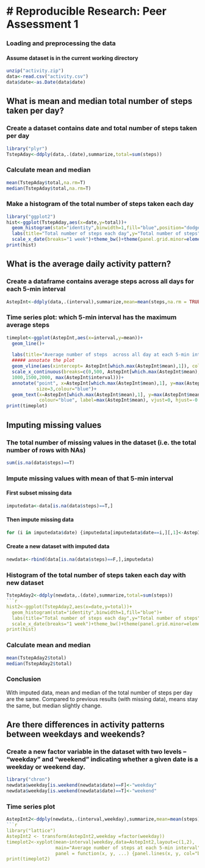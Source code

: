 # Reproducible Research: Peer Assessment 1
====================================================================

### Loading and preprocessing the data
#### Assume dataset is in the current working directory
```r
unzip("activity.zip")
data<-read.csv("activity.csv")
data$date<-as.Date(data$date)
```

## What is mean and median total number of steps taken per day? 
### Create a dataset contains date and total number of steps taken per day
```r
library("plyr")
TstepAday<-ddply(data,.(date),summarize,total=sum(steps))
```
### Calculate mean and median
```r
mean(TstepAday$total,na.rm=T)
median(TstepAday$total,na.rm=T)
```

### Make a histogram of the total number of steps taken each day
```r
library("ggplot2")
hist<-ggplot(TstepAday,aes(x=date,y=total))+
  geom_histogram(stat="identity",binwidth=1,fill="blue",position="dodge")+
  labs(title="Total number of steps each day",y="Total number of steps")+
  scale_x_date(breaks="1 week")+theme_bw()+theme(panel.grid.minor=element_blank(),panel.grid.major=element_blank())+theme(axis.text.x=element_text(angle=90))
print(hist)
```


## What is the average daily activity pattern?
### Create a dataframe contains average steps across all days for each 5-min interval
```r
AstepInt<-ddply(data,.(interval),summarize,mean=mean(steps,na.rm = TRUE))
```
### Time series plot: which 5-min interval has the maximum average steps
```r
timeplot<-ggplot(AstepInt,aes(x=interval,y=mean))+
  geom_line()+ 
  
  labs(title="Average number of steps  across all day at each 5-min interval",y="Average number of steps")+
  ##### annotate the plot 
  geom_vline(aes(xintercept= AstepInt[which.max(AstepInt$mean),1]), colour="blue")+
  scale_x_continuous(breaks=c(0,500, AstepInt[which.max(AstepInt$mean),1],
  1000,1500,2000, max(AstepInt$interval)))+
  annotate("point", x=AstepInt[which.max(AstepInt$mean),1], y=max(AstepInt$mean),
           size=3,colour="blue")+
  geom_text(x=AstepInt[which.max(AstepInt$mean),1], y=max(AstepInt$mean),size=5,
            colour="blue", label=max(AstepInt$mean), vjust=0, hjust=-0.1)+theme_bw()
print(timeplot)
```


## Imputing missing values

### The total number of missing values in the dataset (i.e. the total number of rows with NAs)
```r
sum(is.na(data$steps)==T)
```
### Impute missing values with mean of that 5-min interval
#### First subset missing data 
```r
imputedata<-data[is.na(data$steps)==T,]
```
#### Then impute missing data
```r
for (i in imputedata$date) {imputedata[imputedata$date==i,][,1]<-AstepInt[,2]}
```
#### Create a new dataset with imputed data
```r
newdata<-rbind(data[is.na(data$steps)==F,],imputedata)
```
### Histogram of the total number of steps taken each day with new dataset
```r
TstepAday2<-ddply(newdata,.(date),summarize,total=sum(steps))
```r
hist2<-ggplot(TstepAday2,aes(x=date,y=total))+
  geom_histogram(stat="identity",binwidth=1,fill="blue")+
  labs(title="Total number of steps each day",y="Total number of steps")+
  scale_x_date(breaks="1 week")+theme_bw()+theme(panel.grid.minor=element_blank(),panel.grid.major=element_blank())+theme(axis.text.x=element_text(angle=90))
print(hist)
```
### Calculate mean and median 
```r
mean(TstepAday2$total)
median(TstepAday2$total)
```

### Conclusion
With imputed data, mean and median of the total number of steps per day are the same. Compared to previous results (with missing data), means stay the same, but median slightly change.


## Are there differences in activity patterns between weekdays and weekends?

### Create a new factor variable in the dataset with two levels – “weekday” and “weekend” indicating whether a given date is a weekday or weekend day.
```r
library("chron")
newdata$weekday[is.weekend(newdata$date)==F]<-"weekday"
newdata$weekday[is.weekend(newdata$date)==T]<-"weekend"
```
### Time series plot
```r
AstepInt2<-ddply(newdata,.(interval,weekday),summarize,mean=mean(steps))
```r
library("lattice")
AstepInt2 <- transform(AstepInt2,weekday =factor(weekday))
timeplot2<-xyplot(mean~interval|weekday,data=AstepInt2,layout=c(1,2),
                  main="Average number of steps at each 5-min interval",
                  panel = function(x, y, ...) {panel.lines(x, y, col="blue")})
print(timeplot2)
```


